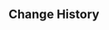 {{Repertoire of Myriad Melodies Score
|name        = Lamentation et Triomphe
|image       = Repertoire of Myriad Melodies Cover 49.png
|album       = Fontaine: Fountain of Belleau
|order       = 3
|soundtrack  = Lamentation et Triomphe
|bpm         = 178
|duration    = 2m 59s
|level_1     = Normal
|stars_1     = 2
|reward_1    = Repertoire Coins*20
|notes_1     = 235
|level_2     = Hard
|stars_2     = 3
|reward_2    = Repertoire Coins*40
|notes_2     = 314
|level_3     = Pro
|stars_3     = 5
|reward_3    = Repertoire Coins*60
|notes_3     = 456
|level_4     = Legendary
|stars_4     = 7
|notes_4     = 698
}}

==Change History==
{{Change History|5.3}}